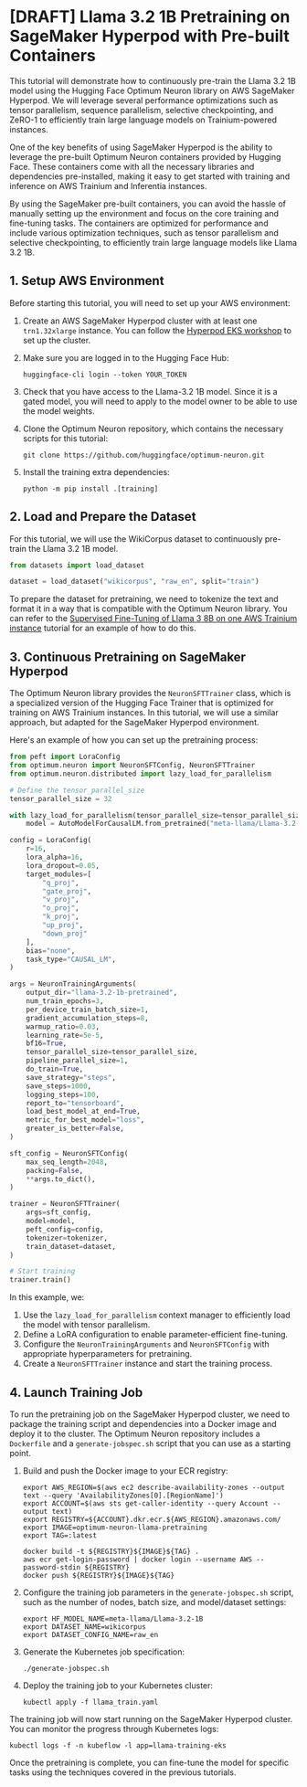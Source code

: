 <!---
Copyright 2024 The HuggingFace Team. All rights reserved.

Licensed under the Apache License, Version 2.0 (the "License");
you may not use this file except in compliance with the License.
You may obtain a copy of the License at

    http://www.apache.org/licenses/LICENSE-2.0

Unless required by applicable law or agreed to in writing, software
distributed under the License is distributed on an "AS IS" BASIS,
WITHOUT WARRANTIES OR CONDITIONS OF ANY KIND, either express or implied.
See the License for the specific language governing permissions and
limitations under the License.
-->

# [DRAFT] Llama 3.2 1B Pretraining on SageMaker Hyperpod with Pre-built Containers

This tutorial will demonstrate how to continuously pre-train the Llama 3.2 1B model using the Hugging Face Optimum Neuron library on AWS SageMaker Hyperpod. We will leverage several performance optimizations such as tensor parallelism, sequence parallelism, selective checkpointing, and ZeRO-1 to efficiently train large language models on Trainium-powered instances.

One of the key benefits of using SageMaker Hyperpod is the ability to leverage the pre-built Optimum Neuron containers provided by Hugging Face. These containers come with all the necessary libraries and dependencies pre-installed, making it easy to get started with training and inference on AWS Trainium and Inferentia instances.

By using the SageMaker pre-built containers, you can avoid the hassle of manually setting up the environment and focus on the core training and fine-tuning tasks. The containers are optimized for performance and include various optimization techniques, such as tensor parallelism and selective checkpointing, to efficiently train large language models like Llama 3.2 1B.


## 1. Setup AWS Environment

Before starting this tutorial, you will need to set up your AWS environment:

1. Create an AWS SageMaker Hyperpod cluster with at least one `trn1.32xlarge` instance. You can follow the [Hyperpod EKS workshop](https://catalog.workshops.aws/sagemaker-hyperpod-eks/en-US/00-setup/02-own-account) to set up the cluster.

2. Make sure you are logged in to the Hugging Face Hub:

   ```
   huggingface-cli login --token YOUR_TOKEN
   ```

3. Check that you have access to the Llama-3.2 1B model. Since it is a gated model, you will need to apply to the model owner to be able to use the model weights.

4. Clone the Optimum Neuron repository, which contains the necessary scripts for this tutorial:

   ```
   git clone https://github.com/huggingface/optimum-neuron.git
   ```

5. Install the training extra dependencies:

   ```
   python -m pip install .[training]
   ```

## 2. Load and Prepare the Dataset

For this tutorial, we will use the WikiCorpus dataset to continuously pre-train the Llama 3.2 1B model.

```python
from datasets import load_dataset

dataset = load_dataset("wikicorpus", "raw_en", split="train")
```

To prepare the dataset for pretraining, we need to tokenize the text and format it in a way that is compatible with the Optimum Neuron library. You can refer to the [Supervised Fine-Tuning of Llama 3 8B on one AWS Trainium instance](./sft_lora_finetune_llm.md) tutorial for an example of how to do this.

## 3. Continuous Pretraining on SageMaker Hyperpod

The Optimum Neuron library provides the `NeuronSFTTrainer` class, which is a specialized version of the Hugging Face Trainer that is optimized for training on AWS Trainium instances. In this tutorial, we will use a similar approach, but adapted for the SageMaker Hyperpod environment.

Here's an example of how you can set up the pretraining process:

```python
from peft import LoraConfig
from optimum.neuron import NeuronSFTConfig, NeuronSFTTrainer
from optimum.neuron.distributed import lazy_load_for_parallelism

# Define the tensor_parallel_size
tensor_parallel_size = 32

with lazy_load_for_parallelism(tensor_parallel_size=tensor_parallel_size):
    model = AutoModelForCausalLM.from_pretrained("meta-llama/Llama-3.2-1B")

config = LoraConfig(
    r=16,
    lora_alpha=16,
    lora_dropout=0.05,
    target_modules=[
        "q_proj",
        "gate_proj",
        "v_proj",
        "o_proj",
        "k_proj",
        "up_proj",
        "down_proj"
    ],
    bias="none",
    task_type="CAUSAL_LM",
)

args = NeuronTrainingArguments(
    output_dir="llama-3.2-1b-pretrained",
    num_train_epochs=3,
    per_device_train_batch_size=1,
    gradient_accumulation_steps=8,
    warmup_ratio=0.03,
    learning_rate=5e-5,
    bf16=True,
    tensor_parallel_size=tensor_parallel_size,
    pipeline_parallel_size=1,
    do_train=True,
    save_strategy="steps",
    save_steps=1000,
    logging_steps=100,
    report_to="tensorboard",
    load_best_model_at_end=True,
    metric_for_best_model="loss",
    greater_is_better=False,
)

sft_config = NeuronSFTConfig(
    max_seq_length=2048,
    packing=False,
    **args.to_dict(),
)

trainer = NeuronSFTTrainer(
    args=sft_config,
    model=model,
    peft_config=config,
    tokenizer=tokenizer,
    train_dataset=dataset,
)

# Start training
trainer.train()
```

In this example, we:

1. Use the `lazy_load_for_parallelism` context manager to efficiently load the model with tensor parallelism.
2. Define a LoRA configuration to enable parameter-efficient fine-tuning.
3. Configure the `NeuronTrainingArguments` and `NeuronSFTConfig` with appropriate hyperparameters for pretraining.
4. Create a `NeuronSFTTrainer` instance and start the training process.

## 4. Launch Training Job

To run the pretraining job on the SageMaker Hyperpod cluster, we need to package the training script and dependencies into a Docker image and deploy it to the cluster. The Optimum Neuron repository includes a `Dockerfile` and a `generate-jobspec.sh` script that you can use as a starting point.

1. Build and push the Docker image to your ECR registry:

   ```
   export AWS_REGION=$(aws ec2 describe-availability-zones --output text --query 'AvailabilityZones[0].[RegionName]')
   export ACCOUNT=$(aws sts get-caller-identity --query Account --output text)
   export REGISTRY=${ACCOUNT}.dkr.ecr.${AWS_REGION}.amazonaws.com/
   export IMAGE=optimum-neuron-llama-pretraining
   export TAG=:latest

   docker build -t ${REGISTRY}${IMAGE}${TAG} .
   aws ecr get-login-password | docker login --username AWS --password-stdin ${REGISTRY}
   docker push ${REGISTRY}${IMAGE}${TAG}
   ```

2. Configure the training job parameters in the `generate-jobspec.sh` script, such as the number of nodes, batch size, and model/dataset settings:

   ```
   export HF_MODEL_NAME=meta-llama/Llama-3.2-1B
   export DATASET_NAME=wikicorpus
   export DATASET_CONFIG_NAME=raw_en
   ```

3. Generate the Kubernetes job specification:

   ```
   ./generate-jobspec.sh
   ```

4. Deploy the training job to your Kubernetes cluster:

   ```
   kubectl apply -f llama_train.yaml
   ```

The training job will now start running on the SageMaker Hyperpod cluster. You can monitor the progress through Kubernetes logs:

```
kubectl logs -f -n kubeflow -l app=llama-training-eks
```

Once the pretraining is complete, you can fine-tune the model for specific tasks using the techniques covered in the previous tutorials.
